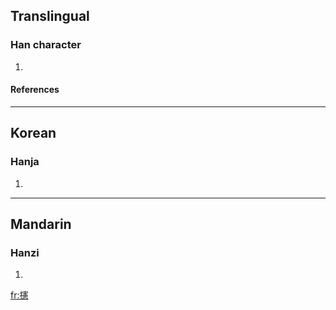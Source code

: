 ==Translingual==
===Han character===
{{Han char|rn=64|rad=手|as=16|sn=19|four=5303<sub>6</sub>|canj=手十手心 (QJQP)}}
# {{defn|Han|sort=手16}}
====References====
{{Han ref|kx=0462.180|dkj=12946|dj=0811.180|hdz=31983.160|uh=6507|ud=25863|bh=F242|bd=62018}}

----
==Korean==
===Hanja===
{{ko-hanja|hangeul=헌|eumhun=|rv=heon|mr=hŏn|y=hen}}
# {{defn|Korean}}

----
==Mandarin==
===Hanzi===
{{cmn-hanzi|pin=[[xiǎn]] ([[xian3]])|wg=hsien<sup>3</sup>}}
# {{defn|Mandarin}}

[[fr:攇]]